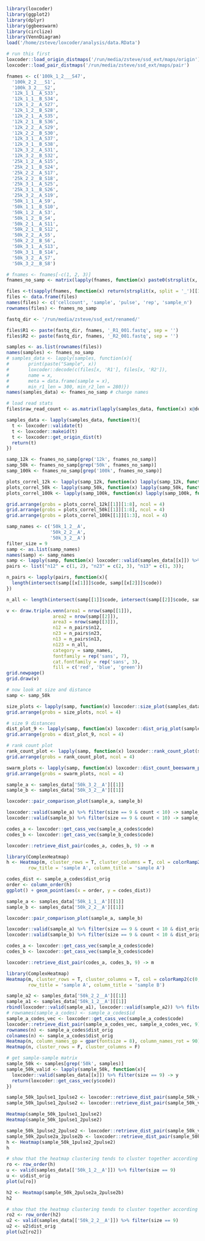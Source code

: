 ```r
library(loxcoder)
library(ggplot2)
library(dplyr)
library(ggbeeswarm)
library(circlize)
library(VennDiagram)
load('/home/zsteve/loxcoder/analysis/data.RData')

# run this first
loxcoder::load_origin_distmaps('/run/media/zsteve/ssd_ext/maps/origin')
loxcoder::load_pair_distmaps('/run/media/zsteve/ssd_ext/maps/pair')
```

```r
fnames <- c('100k_1_2___S47',
  '100k_2_2___S1',
  '100k_3_2___S2',
  '12k_1_1__A_S33',
  '12k_1_1__B_S34',
  '12k_1_2__A_S27',
  '12k_1_2__B_S28',
  '12k_2_1__A_S35',
  '12k_2_1__B_S36',
  '12k_2_2__A_S29',
  '12k_2_2__B_S30',
  '12k_3_1__A_S37',
  '12k_3_1__B_S38',
  '12k_3_2__A_S31',
  '12k_3_2__B_S32',
  '25k_1_2__A_S15',
  '25k_2_1__B_S24',
  '25k_2_2__A_S17',
  '25k_2_2__B_S18',
  '25k_3_1__A_S25',
  '25k_3_1__B_S26',
  '25k_3_2__A_S19',
  '50k_1_1__A_S9',
  '50k_1_1__B_S10',
  '50k_1_2__A_S3',
  '50k_1_2__B_S4',
  '50k_2_1__A_S11',
  '50k_2_1__B_S12',
  '50k_2_2__A_S5',
  '50k_2_2__B_S6',
  '50k_3_1__A_S13',
  '50k_3_1__B_S14',
  '50k_3_2__A_S7',
  '50k_3_2__B_S8')

# fnames <- fnames[-c(1, 2, 3)]
fnames_no_samp <- matrix(lapply(fnames, function(x) paste0(strsplit(x, split = '_S')[[1]][1])))

files <-t(sapply(fnames, function(x) return(strsplit(x, split = '_')[[1]][c(1, 2, 3, 5, 6)])))
files <- data.frame(files)
names(files) <- c('cellcount', 'sample', 'pulse', 'rep', 'sample_n')
rownames(files) <- fnames_no_samp

fastq_dir <- '/run/media/zsteve/ssd_ext/renamed/'

files$R1 <- paste(fastq_dir, fnames, '_R1_001.fastq', sep = '')
files$R2 <- paste(fastq_dir, fnames, '_R2_001.fastq', sep = '')

samples <- as.list(rownames(files))
names(samples) <- fnames_no_samp
# samples_data <- lapply(samples, function(x){
#       print(paste("Sample", x))
#       loxcoder::decode(c(files[x, 'R1'], files[x, 'R2']),  
#       name = x, 
#       meta = data.frame(sample = x), 
#       min_r1_len = 300, min_r2_len = 280)})
names(samples_data) <- fnames_no_samp # change names 

# load read stats
files$raw_read_count <- as.matrix(lapply(samples_data, function(x) x@decode_stats$tot_reads))
```

```r
samples_data <- lapply(samples_data, function(t){
  t <- loxcoder::validate(t)
  t <- loxcoder::makeid(t)
  t <- loxcoder::get_origin_dist(t)
  return(t)
})
```


```r

samp_12k <- fnames_no_samp[grep('12k', fnames_no_samp)]
samp_50k <- fnames_no_samp[grep('50k', fnames_no_samp)]
samp_100k <- fnames_no_samp[grep('100k', fnames_no_samp)]

plots_correl_12k <- lapply(samp_12k, function(x) lapply(samp_12k, function(y) loxcoder::pair_comparison_plot(samples_data[[y]], samples_data[[x]])))
plots_correl_50k <- lapply(samp_50k, function(x) lapply(samp_50k, function(y) loxcoder::pair_comparison_plot(samples_data[[y]], samples_data[[x]])))
plots_correl_100k <- lapply(samp_100k, function(x) lapply(samp_100k, function(y) loxcoder::pair_comparison_plot(samples_data[[y]], samples_data[[x]])))

grid.arrange(grobs = plots_correl_12k[[1]][1:8], ncol = 4)
grid.arrange(grobs = plots_correl_50k[[1]][1:8], ncol = 4)
grid.arrange(grobs = plots_correl_100k[[1]][1:3], ncol = 4)
```

```r
samp_names <- c('50k_1_2__A',
                '50k_2_2__A',
                '50k_3_2__A')
filter_size = 9
samp <- as.list(samp_names)
names(samp) <- samp_names
samp <- lapply(samp, function(x) loxcoder::valid(samples_data[[x]]) %>% filter(size == filter_size && dist_orig > 4))
pairs <- list("n12" = c(1, 2), "n23" = c(2, 3), "n13" = c(1, 3));

n_pairs <- lapply(pairs, function(x){
  length(intersect(samp[[x[1]]]$code, samp[[x[2]]]$code))
})

n_all <- length(intersect(samp[[1]]$code, intersect(samp[[2]]$code, samp[[3]]$code)))

v <- draw.triple.venn(area1 = nrow(samp[[1]]), 
                 area2 = nrow(samp[[2]]),
                 area3 = nrow(samp[[3]]),
                 n12 = n_pairs$n12,
                 n23 = n_pairs$n23,
                 n13 = n_pairs$n13,
                 n123 = n_all,
                 category = samp_names, 
                 fontfamily = rep('sans', 7), 
                 cat.fontfamily = rep('sans', 3),
                 fill = c('red', 'blue', 'green'))
grid.newpage()
grid.draw(v)
```

```r
# now look at size and distance
samp <- samp_50k

size_plots <- lapply(samp, function(x) loxcoder::size_plot(samples_data[[x]]))
grid.arrange(grobs = size_plots, ncol = 4)

# size 9 distances
dist_plot_9 <- lapply(samp, function(x) loxcoder::dist_orig_plot(samples_data[[x]], 9))
grid.arrange(grobs = dist_plot_9, ncol = 4)

# rank count plot
rank_count_plot <- lapply(samp, function(x) loxcoder::rank_count_plot(samples_data[[x]], 9))
grid.arrange(grobs = rank_count_plot, ncol = 4)

swarm_plots <- lapply(samp, function(x) loxcoder::dist_count_beeswarm_plot(samples_data[[x]], 100))
grid.arrange(grobs = swarm_plots, ncol = 4)
```

```r
sample_a <- samples_data['50k_3_2__A'][[1]]
sample_b <- samples_data['50k_3_2__A'][[1]]

loxcoder::pair_comparison_plot(sample_a, sample_b)

loxcoder::valid(sample_a) %>% filter(size == 9 & count < 10) -> sample_a_codes
loxcoder::valid(sample_b) %>% filter(size == 9 & count < 10) -> sample_b_codes

codes_a <- loxcoder::get_cass_vec(sample_a_codes$code)
codes_b <- loxcoder::get_cass_vec(sample_b_codes$code)

loxcoder::retrieve_dist_pair(codes_a, codes_b, 9) -> m

library(ComplexHeatmap)
h <- Heatmap(m, cluster_rows = T, cluster_columns = T, col = colorRamp2(c(0, max(m)/2, max(m)), c("blue", "white", "red")),
        row_title = 'sample A', column_title = 'sample A')

codes_dist <- sample_a_codes$dist_orig
order <- column_order(h)
ggplot() + geom_point(aes(x = order, y = codes_dist))
```

```r

sample_a <- samples_data['50k_1_1__A'][[1]]
sample_b <- samples_data['50k_2_2__A'][[1]]

loxcoder::pair_comparison_plot(sample_a, sample_b)

loxcoder::valid(sample_a) %>% filter(size == 9 & count < 10 & dist_orig > 4 & dist_orig < 6) -> sample_a_codes
loxcoder::valid(sample_b) %>% filter(size == 9 & count < 10 & dist_orig > 6) -> sample_b_codes

codes_a <- loxcoder::get_cass_vec(sample_a_codes$code)
codes_b <- loxcoder::get_cass_vec(sample_b_codes$code)

loxcoder::retrieve_dist_pair(codes_a, codes_b, 9) -> m

library(ComplexHeatmap)
Heatmap(m, cluster_rows = T, cluster_columns = T, col = colorRamp2(c(0, 5, 10), c("blue", "white", "red")),
        row_title = 'sample A', column_title = 'sample B')
```

```r
sample_a2 <- samples_data['50k_2_2__A'][[1]]
sample_a1 <- samples_data['50k_1_2__A'][[1]]
rbind(loxcoder::valid(sample_a1), loxcoder::valid(sample_a2)) %>% filter(size == 9) %>% filter(dist_orig == 5) -> sample_a_codes
# rownames(sample_a_codes) <- sample_a_codes$id
sample_a_codes_vec <- loxcoder::get_cass_vec(sample_a_codes$code)
loxcoder::retrieve_dist_pair(sample_a_codes_vec, sample_a_codes_vec, 9) -> n
rownames(n) <- sample_a_codes$dist_orig
colnames(n) <- sample_a_codes$dist_orig
Heatmap(n, column_names_gp = gpar(fontsize = 8), column_names_rot = 90)
Heatmap(n, cluster_rows = F, cluster_columns = F)
```


```r
# get sample-sample matrix
sample_50k <- samples[grep('50k', samples)]
sample_50k_valid <- lapply(sample_50k, function(x){
  loxcoder::valid(samples_data[[x]]) %>% filter(size == 9) -> y
  return(loxcoder::get_cass_vec(y$code))
})

sample_50k_1pulse1_1pulse2 <- loxcoder::retrieve_dist_pair(sample_50k_valid[['50k_1_1__A']], sample_50k_valid[['50k_1_2__A']], size = 9)
sample_50k_1pulse1_2pulse2 <- loxcoder::retrieve_dist_pair(sample_50k_valid[['50k_1_1__A']], sample_50k_valid[['50k_2_2__A']], size = 9)

Heatmap(sample_50k_1pulse1_1pulse2)
Heatmap(sample_50k_1pulse1_2pulse2)

sample_50k_1pulse2_2pulse2 <- loxcoder::retrieve_dist_pair(sample_50k_valid[['50k_1_2__A']], sample_50k_valid[['50k_2_2__A']], size = 9)
sample_50k_2pulse2a_2pulse2b <- loxcoder::retrieve_dist_pair(sample_50k_valid[['50k_2_2__A']], sample_50k_valid[['50k_2_2__B']], size = 9) 
h <- Heatmap(sample_50k_1pulse2_2pulse2)
h

# show that the heatmap clustering tends to cluster together according to complexity
ro <- row_order(h)
u <- valid(samples_data[['50k_1_2__A']]) %>% filter(size == 9)
u <- u$dist_orig
plot(u[ro])

h2 <- Heatmap(sample_50k_2pulse2a_2pulse2b)
h2

# show that the heatmap clustering tends to cluster together according to complexity
ro2 <- row_order(h2)
u2 <- valid(samples_data[['50k_2_2__A']]) %>% filter(size == 9)
u2 <- u2$dist_orig
plot(u2[ro2])
```
